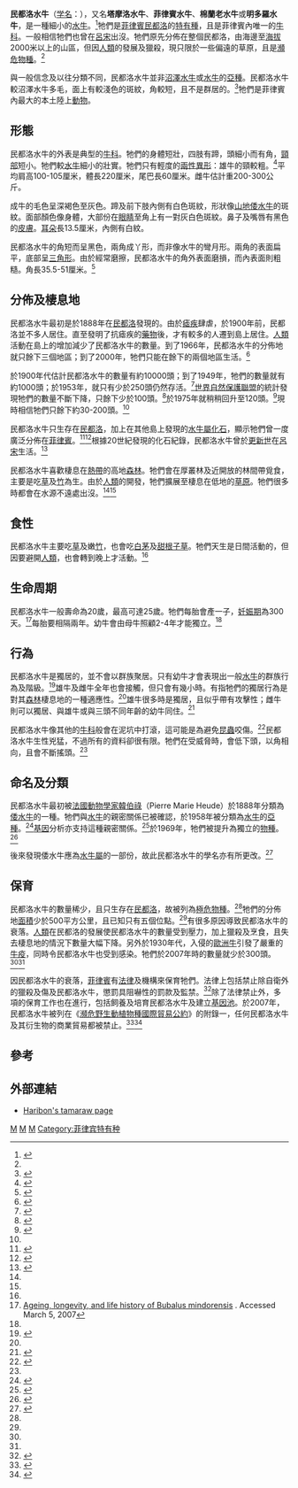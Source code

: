 {{Speciesbox
| genus = Bubalus
| species = mindorensis
| authority = ([[韓伯祿|Heude]], 1888)
| image = mindorensis.jpg
| status = CR
| status_system = iucn3.1
| trend = down
| status_ref = <ref name=IUCN>{{IUCN2008|assessors=Hedges, S., Duckworth, J.W., de Leon, J., Custodio, C. & Gonzales, J.C.|year=2008|title=Bubalus mindorensis|id=3127|downloaded=2009-03-26}}</ref>
| range_map = Tamaraw distribution map.PNG
| range_map_caption = 民都洛水牛的分佈地
}}
'''民都洛水牛'''（[[学名|学名]]：''{{lang|la|Bubalus mindorensis}}''），又名'''塔摩洛水牛'''、'''菲律賓水牛'''、'''棉蘭老水牛'''或'''明多羅水牛'''，是一種細小的[[水牛|水牛]]。<ref name="ITISBM">{{ITIS | ID = 625123 | taxon = Bubalus mindorensis | year = 2007 | date = 17 March}}</ref>牠們是[[菲律賓|菲律賓]][[民都洛|民都洛]]的[[特有種|特有種]]，且是菲律賓內唯一的[[牛科|牛科]]。一般相信牠們也曾在[[呂宋|呂宋]]出沒。牠們原先分佈在整個民都洛，由海邊至[[海拔|海拔]]2000米以上的山區，但因[[人類|人類]]的發展及獵殺，現只限於一些偏遠的草原，且是[[瀕危物種|瀕危物種]]。<ref name=IUCN/>

與一般信念及以往分類不同，民都洛水牛並非[[沼澤水牛|沼澤水牛]]或[[水牛|水牛]]的[[亞種|亞種]]。民都洛水牛較沼澤水牛多毛，面上有較淺色的斑紋，角較短，且不是群居的。<ref name="haribon">{{cite web | last =Fuentes | first =Art | title =The Tamaraw: Mindoro's endangered treasure | work =Haribon | publisher =Haribon Foundation for the Conservation of Natural Resources | date =2005-02-21 | url =http://www.haribon.org.ph/index.php?q=node/view/130&PHPSESSID=f07b7a39774972130ec811e029e12f5d | accessdate =2007-03-17 | archive-date =2007-09-27 | archive-url =https://web.archive.org/web/20070927184137/http://www.haribon.org.ph/index.php?q=node%2Fview%2F130&PHPSESSID=f07b7a39774972130ec811e029e12f5d | dead-url =no }}</ref>牠們是菲律賓內最大的本土陸上[[動物|動物]]。

== 形態 ==
民都洛水牛的外表是典型的[[牛科|牛科]]。牠們的身體短壯，四肢有蹄，頭細小而有角，[[頸部|頸部]]短小。牠們較[[水牛|水牛]]細小的壯實。牠們只有輕度的[[兩性異形|兩性異形]]：雄牛的頸較粗。<ref>{{cite web |url=http://www.wildcattleconservation.org/SpeciesFactSheets/bubalus-mindorensis.htm |title=Tamaraw ''bubalus mindorensis'' Heude, 1888 |accessdate=2007-07-12 |author=Wild Cattle Conservation |archive-url=https://web.archive.org/web/20071008173448/http://www.wildcattleconservation.org/SpeciesFactSheets/bubalus-mindorensis.htm |archive-date=2007-10-08 |dead-url=yes }}</ref>平均肩高100-105厘米，體長220厘米，尾巴長60厘米。雌牛估計重200-300公斤。

成牛的毛色呈深褐色至灰色。蹄及前下肢內側有白色斑紋，形狀像[[山地倭水牛|山地倭水牛]]的斑紋。面部顏色像身體，大部份在[[眼睛|眼睛]]至角上有一對灰白色斑紋。鼻子及嘴唇有黑色的[[皮膚|皮膚]]。[[耳朵|耳朵]]長13.5厘米，內側有白紋。

民都洛水牛的角短而呈黑色，兩角成丫形，而非像水牛的彎月形。兩角的表面扁平，底部呈[[三角形|三角形]]。由於經常磨擦，民都洛水牛的角外表面磨損，而內表面則粗糙。角長35.5-51厘米。<ref name="UltimateUngulate">{{cite web | last =Huffman | first =Brent | title =''Bubalus mindorensis'': Tamaraw | work =www.ultimateungulate.com | publisher =Ultimate Ungulate.com | date =2007-01-02 | url =http://www.ultimateungulate.com/Artiodactyla/Bubalus_mindorensis.html | format =html | accessdate =2007-03-17 | archive-date =2007-02-10 | archive-url =https://web.archive.org/web/20070210131707/http://www.ultimateungulate.com/Artiodactyla/Bubalus_mindorensis.html | dead-url =no }}</ref>

== 分佈及棲息地 ==
民都洛水牛最初是於1888年在[[民都洛|民都洛]]發現的。由於[[瘧疾|瘧疾]]肆虐，於1900年前，民都洛並不多人居住。直至發明了抗瘧疾的[[藥物|藥物]]後，才有較多的人遷到島上居住。[[人類|人類]]活動在島上的增加減少了民都洛水牛的數量。到了1966年，民都洛水牛的分佈地就只餘下三個地區；到了2000年，牠們只能在餘下的兩個地區生活。<ref name="AnimalInfo">{{cite web | last =Massicot | first =Paul | title =Animal Info - Tamaraw | publisher =Animal Info | date =2005-03-05 | url =http://www.animalinfo.org/species/artiperi/bubamind.htm | format =htm | accessdate =2007-03-18 | archive-date =2007-03-04 | archive-url =https://web.archive.org/web/20070304021613/http://www.animalinfo.org/species/artiperi/bubamind.htm | dead-url =no }}</ref>

於1900年代估計民都洛水牛的數量有約10000頭；到了1949年，牠們的數量就有約1000頭；於1953年，就只有少於250頭仍然存活。<ref name="OryxKuehn1977">{{cite journal en | last =Kuehn | first =David W.| title =Increase in the tamaraw | journal =Oryx | volume =13 | issue = | pages =453 pp. | year =1977| id = ISSN: 0030-6053 / EISSN: 1365-3008}}</ref>[[世界自然保護聯盟|世界自然保護聯盟]]的統計發現牠們的數量不斷下降，只餘下少於100頭。<ref name="IUCN1969">{{cite book en | author=International Union for the Conservation of Nature and Natural Resources | title =1969 IUCN 1969 Red Data Book. Vol. 1 - Mammalia | publisher =IUCN | year =1969 | location =Morges, Switzerland}}</ref>於1975年就稍稍回升至120頭。<ref name="Oryx1989d">{{cite journal en | title =Major effort to save the tamaraw | url =https://archive.org/details/sim_oryx_1989-07_23_3/page/126 | journal =Oryx | volume =23 | pages =126 pp. | year =1989 | id = ISSN: 0030-6053 / EISSN: 1365-3008}}</ref>現時相信牠們只餘下約30-200頭。<ref name=IUCN/>

民都洛水牛只生存在[[民都洛|民都洛]]，加上在其他島上發現的[[水牛屬|水牛屬]][[化石|化石]]，顯示牠們曾一度廣泛分佈在[[菲律賓|菲律賓]]。<ref name="Croft2006">{{cite journal en | last =Croft | first =Darin A. | coauthors =Lawrence R. Heaney, John J. Flynn, Angel P. Bautista | title =Fossil remains of a new, diminutive ''Bubalus'' (Artiodactyla: Bovidae: Bovini) from Cebu island, Philippines | journal =Journal of Mammalogy | volume =87 | issue =5 | pages =1037 | publisher =American Society of Mammalogists | date =03-08-2006 | url =http://www.bioone.org/perlserv/?request=get-abstract&doi=10.1644%2F06-MAMM-A-018R.1 | doi =10.1644/06-MAMM-A-018R.1 | accessdate =2007-03-17 | archive-date =2021-09-05 | archive-url =https://web.archive.org/web/20210905131542/https://bioone.org/journals/journal-of-mammalogy/volume-87/issue-5/06-MAMM-A-018R.1/FOSSIL-REMAINS-OF-A-NEW-DIMINUTIVE-BUBALUS-ARTIODACTYLA--BOVIDAE/10.1644/06-MAMM-A-018R.1.full | dead-url =no }}</ref><ref name="Burton2005">{{cite journal en | last =Burton | first =J. A. | coauthors =S. Hedges, A. H. Mustari | title =The taxonomic status, distribution and conservation of the lowland anoa ''Bubalus depressicornis'' and mountain anoa ''Bubalus quarlesi'' | journal =Mammal Review | volume =35 | issue =1 | pages =25-50 | publisher = | year =2005 | url =http://www.blackwell-synergy.com/doi/abs/10.1111/j.1365-2907.2005.00048.x?journalCode=mam | doi =10.1111/j.1365-2907.2005.00048.x | accessdate =2007-03-17 }}{{Dead link|date=2019年10月 |bot=InternetArchiveBot |fix-attempted=yes }}</ref>根據20世紀發現的化石紀錄，民都洛水牛曾於[[更新世|更新世]]在[[呂宋|呂宋]]生活。<ref name="Beyer1957">{{cite journal en | last =Beyer | first =H. O. | title =New finds of fossil mammals from the Pleistocene strata of the Philippines | journal =Bulletin of the National Research Council of the Philippines | volume =41 | pages =220-238 | publisher =National Research Council of the Philippines | year =1957}}</ref>

民都洛水牛喜歡棲息在[[熱帶|熱帶]]的高地[[森林|森林]]。牠們會在厚叢林及近開放的林間帶覓食，主要是吃[[草|草]]及[[竹|竹]]為生。由於[[人類|人類]]的開發，牠們擴展至棲息在低地的[[草原|草原]]。牠們很多時都會在水源不遠處出沒。<ref name=IUCN/><ref name="AnimalInfo"/>

== 食性 ==
民都洛水牛主要吃[[草|草]]及嫩[[竹|竹]]，也會吃[[白茅|白茅]]及[[甜根子草|甜根子草]]。牠們天生是日間活動的，但因要避開[[人類|人類]]，也會轉到晚上才活動。<ref name="haribon"/>

== 生命周期 ==
民都洛水牛一般壽命為20歲，最高可達25歲。牠們每胎會產一子，[[妊娠期|妊娠期]]為300天。<ref>[http://genomics.senescence.info/species/entry.php?species=Bubalus_mindorensis Ageing, longevity, and life history of Bubalus mindorensis] {{Wayback|url=http://genomics.senescence.info/species/entry.php?species=Bubalus_mindorensis |date=20100212033211 }}. Accessed March 5, 2007</ref>每胎要相隔兩年。幼牛會由母牛照顧2-4年才能獨立。<ref name="haribon"/>

== 行為 ==
民都洛水牛是獨居的，並不會以群族聚居。只有幼牛才會表現出一般[[水牛|水牛]]的群族行為及階級。<ref name="Kuehn1986">{{cite journal en | last =Kuehn | first =David W. | title =Population and Social Characteristics of the Tamarao (''Bubalus mindorensis'') | journal =Biotropica | volume =18 | issue =3 | pages =263-266 | url =http://links.jstor.org/sici?sici=0006-3606(198609)18%3A3%3C263%3APASCOT%3E2.0.CO%3B2-C#abstract | doi =10.2307/2388495 | accessdate =2007-03-17 | date =Sep 1986 | archive-date =2021-09-05 | archive-url =https://web.archive.org/web/20210905131532/https://www.jstor.org/stable/2388495#abstract | dead-url =no }}</ref>雄牛及雌牛全年也會接觸，但只會有幾小時。有指牠們的獨居行為是對其[[森林|森林]]棲息地的一種適應性。<ref name="haribon"/>雄牛很多時是獨居，且似乎帶有攻擊性；雌牛則可以獨居、與雄牛或與三頭不同年齡的幼牛同住。<ref name="Walker 1">{{cite book en |last=Nowak |first=Ronald M. |title=Walker's Mammals of the World |url=http://books.google.com/books?id=7W-DGRILSBoC&pg=PA1149&dq=tamaraw+solitary&sig=WIQZJ3tj64zpLDMkLoPnyNL890E |year=1999 |publisher=JHU Press |isbn=0801857899 |pages=1149}}</ref>

民都洛水牛像其他的[[牛科|牛科]]般會在泥坑中打滾，這可能是為避免[[昆蟲|昆蟲]]咬傷。<ref name="McMillan2000">{{cite journal en | last =McMillan | first =Brock R. | coauthors =Michael R. Cottam, Donald W. Kaufman | title =Wallowing Behavior of American Bison (''Bos bison'') in Tallgrass Prairie: An Examination of Alternate Explanations | journal =American Midland Naturalist | volume =144 | issue =1 | pages =159-167 | publisher =The University of Notre Dame | url =http://links.jstor.org/sici?sici=0003-0031%28200007%29144%3A1%3C159%3AWBOAB%28%3E2.0.CO%3B2-O&size=LARGE | accessdate =2007-03-17 | date =July 2000 | archive-date =2021-09-05 | archive-url =https://web.archive.org/web/20210905131532/https://www.jstor.org/stable/3083019 | dead-url =no }}</ref>民都洛水牛生性兇猛，不過所有的資料卻很有限。牠們在受威脅時，會低下頭，以角相向，且會不斷搖頭。<ref name="UltimateUngulate"/>

== 命名及分類 ==
民都洛水牛最初被[[法國|法國]][[動物學|動物學家]][[韓伯祿|韓伯祿]]（Pierre Marie Heude）於1888年分類為[[倭水牛|倭水牛]]的一種。牠們與[[水牛|水牛]]的親密關係已被確認，於1958年被分類為[[水牛|水牛]]的[[亞種|亞種]]。<ref name="Bohlken1958">{{cite journal en | last =Bohlken | first =H. | title =Vergleichende Untersuchungen an Wildrinden (Tribus Bovini Simpson, 1945) | journal =Zoologische Jahrb cher (Physiologie) | volume =68 | pages =113-202 | year =1958}}</ref>[[基因|基因]]分析亦支持這種親密關係。<ref name="Wall1992">{{cite journal en | last =Wall | first =David A. | coauthors =Scott K. Davis, Bruce M. Read | title =Phylogenetic Relationships in the Subfamily Bovinae (Mammalia: Artiodactyla) Based on Ribosomal DNA | journal =Journal of Mammalogy | volume =73 | issue =2 | pages =262-275 | publisher =American Society of Mammalogists | url =http://links.jstor.org/sici?sici=0022-2372(199205)73:2%3C262:PRITSB%3E2.0.CO;2-I | doi =10.2307/1382056 | accessdate =2007-03-17 | date =May 1992 | archive-date =2021-09-05 | archive-url =https://web.archive.org/web/20210905131535/https://www.jstor.org/stable/1382056 | dead-url =no }}</ref>於1969年，牠們被提升為獨立的[[物種|物種]]。<ref name="Groves1969">{{cite journal en | last =Groves | first =C. P. | title =Systematics of the ''Anoa'' (Mammalia, Bovidae) | journal =Beaufortia | volume =223 | pages =1-12 | year =1969}}</ref>

後來發現倭水牛應為[[水牛屬|水牛屬]]的一部份，故此民都洛水牛的學名亦有所更改。<ref name="MSWBM">{{cite web | title ='''Bubalus mindorensis''' | work =Mammal Species of the World (MSW) | publisher =Smithsonian National Museum of Natural History | year =1993 | url =http://nmnhgoph.si.edu/cgi-bin/wdb/msw/names/query/14224 | accessdate =2007-03-17 | deadurl =yes | archiveurl =https://web.archive.org/web/19961019003222/http://nmnhgoph.si.edu/cgi-bin/wdb/msw/names/query/14224 | archivedate =1996-10-19 }}</ref>

== 保育 ==
民都洛水牛的數量稀少，且只生存在[[民都洛|民都洛]]，故被列為[[極危物種|極危物種]]。<ref name=IUCN/>牠們的分佈地[[面積|面積]]少於500平方公里，且已知只有五個位點。<ref name=IUCN/>有很多原因導致民都洛水牛的衰落。[[人類|人類]]在民都洛的發展使民都洛水牛的數量受到壓力，加上獵殺及烹食，且失去棲息地的情況下數量大幅下降。另外於1930年代，入侵的[[歐洲牛|歐洲牛]]引發了嚴重的[[牛疫|牛疫]]，同時令民都洛水牛也受到感染。牠們於2007年時的數量就少於300頭。<ref name=IUCN/><ref name="haribon"/>

因民都洛水牛的衰落，[[菲律賓|菲律賓]]有[[法律|法律]]及機構來保育牠們。法律上包括禁止除自衛外的獵殺及傷及民都洛水牛，懲罰具阻嚇性的罰款及監禁。<ref name="CA73">{{cite web | title =An act to prohibiting the killing, hunting, wounding or taking away of ''Bubalus mindorensis'', commonly known as tamaraw | work =Commonwealth Act No. 73 | publisher =National Assembly of the Philippines | date =1936-10-23 | url =http://www.lawphil.net/statutes/comacts/ca_73_1936.html | format =html | accessdate =2007-03-18 | archive-date =2007-06-26 | archive-url =https://web.archive.org/web/20070626230919/http://www.lawphil.net/statutes/comacts/ca_73_1936.html | dead-url =no }}</ref>除了法律禁止外，多項的保育工作也在進行，包括飼養及培育民都洛水牛及建立[[基因池|基因池]]。於2007年，民都洛水牛被列在《[[瀕危野生動植物種國際貿易公約|瀕危野生動植物種國際貿易公約]]》的附錄一，任何民都洛水牛及其衍生物的商業貿易都被禁止。<ref name="CITESAPP">{{cite web|author=CITES |title=Appendices |work= |publisher=Convention on International Trade in Endangered Species of Wild Flora and Fauna |date=2007-05-03 |url=http://www.cites.org/eng/app/appendices.shtml |format=shtml |accessdate=2007-08-03 |deadurl=yes |archiveurl=https://web.archive.org/web/20070203100154/http://www.cites.org/eng/app/appendices.shtml |archivedate=2007-02-03 }}</ref><ref name="CITES">{{cite web|author=UNEP-WCMC |title=Bubalus mindorensis |work=UNEP-WCMC Species Database: CITES-Listed Species |publisher=United Nations Environment Programme - World Conservation Monitoring Centre |date= |url=http://sea.unep-wcmc.org/isdb/CITES/Taxonomy/tax-species-result.cfm?displaylanguage=eng&Genus=Bubalus&Species=mindorensis&source=animals&Country=PH |id=A-119.009.004.003 |accessdate=2007-08-03 |deadurl=yes |archiveurl=https://web.archive.org/web/20070930204524/http://sea.unep-wcmc.org/isdb/CITES/Taxonomy/tax-species-result.cfm?displaylanguage=eng&Genus=Bubalus&Species=mindorensis&source=animals&Country=PH |archivedate=2007-09-30 }}</ref>

== 參考 ==
{{reflist}}

== 外部連結 ==
* [http://www.haribon.org.ph/?q=node/view/130 Haribon's tamaraw page] {{Wayback|url=http://www.haribon.org.ph/?q=node%2Fview%2F130 |date=20171230114608 }}
{{Artiodactyla|R.4}}
{{Taxonbar|from=Q622878}}

[[Category:水牛屬|M]]
[[Category:菲律賓哺乳動物|M]]
[[Category:1888年描述的动物|M]]
[[Category:菲律宾特有种|Category:菲律宾特有种]]